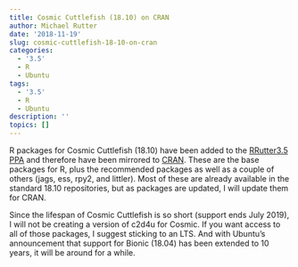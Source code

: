 ```yaml
---
title: Cosmic Cuttlefish (18.10) on CRAN
author: Michael Rutter
date: '2018-11-19'
slug: cosmic-cuttlefish-18-10-on-cran
categories:
  - '3.5'
  - R
  - Ubuntu
tags:
  - '3.5'
  - R
  - Ubuntu
description: ''
topics: []
---
```


R packages for Cosmic Cuttlefish (18.10) have been added to the [RRutter3.5 PPA](https://launchpad.net/~marutter/+archive/ubuntu/rrutter3.5) and therefore have been mirrored to [CRAN](https://cran.r-project.org/bin/linux/ubuntu/).  These are the base packages for R, plus the recommended packages as well as a couple of others (jags, ess, rpy2, and littler).  Most of these are already available in the standard 18.10 repositories, but as packages are updated, I will update them for CRAN.

Since the lifespan of Cosmic Cuttlefish is so short (support ends July 2019), I will not be creating a version of c2d4u for Cosmic.  If you want access to all of those packages, I suggest sticking to an LTS.  And with Ubuntu's announcement that support for Bionic (18.04) has been extended to 10 years, it will be around for a while.

